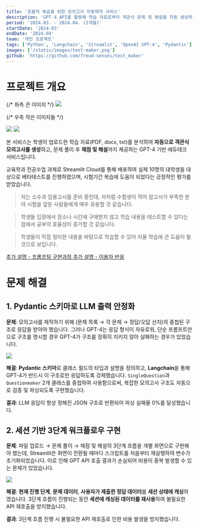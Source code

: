 ```yaml
---
title: '효율적 복습을 위한 모의고사 자동제작 서비스'
description: 'GPT-4 API를 활용해 학습 자료로부터 객관식 문제 및 해설을 자동 생성하는 에듀테크 서비스'
period: '2024.03. - 2024.04. (2개월)'
startDate: '2024-03'
endDate: '2024-04'
team: '개인 프로젝트'
tags: ['Python', 'Langchain', 'Streamlit', 'OpenAI GPT-4', 'Pydantic']
images: ['/static/images/test-maker.png']
github: 'https://github.com/freud-sensei/test_maker'
---
```


# 프로젝트 개요

<div className="grid grid-cols-1 lg:grid-cols-12 gap-2">
  {/* 좌측 큰 이미지 */}
  <img
    src="/static/images/test-maker/test-maker-1a.png"
    className="w-full h-auto object-cover lg:col-span-6"
  />

{/* 우측 작은 이미지들 */}

  <div className="grid grid-cols-1 gap-2 lg:col-span-6">
    <img
      src="/static/images/test-maker/test-maker-1b.png"
      className="!my-0 w-full h-auto object-cover"
    />
    <img
      src="/static/images/test-maker/test-maker-1c.png"
      className="!my-0 w-full h-auto object-cover"
    />
  </div>
</div>

본 서비스는 학생이 업로드한 학습 자료(PDF, docx, txt)를 분석하여 **자동으로 객관식 모의고사를
생성**하고, 문제 풀이 후 **채점 및 해설**까지 제공하는 GPT-4 기반 에듀테크 서비스입니다.

교육학과 전공수업 과제로 Streamlit Cloud를 통해 배포하여 실제 10명의 대학생을 대상으로 베타테스트를 진행하였으며, 시험기간 복습에 도움이 되었다는 긍정적인 평가를 받았습니다.

> 저는 소수과 임용고시를 준비 중인데, 저처럼 수험생이 적어 참고서가 부족한 분야 시험을 앞둔 사람들에게 매우 유용할 것 같습니다.

> 학생들 입장에서 장소나 시간에 구애받지 않고 학습 내용을 테스트할 수 있다는 점에서 공부의 효율성이 증가할 것 같습니다.

> 학생들이 직접 정리한 내용을 바탕으로 학습할 수 있어 자율 학습에 큰 도움이 될 것으로 보입니다.

<span className="flex flex-col gap-4 md:flex-row">
  <a href="https://github.com/strawberry-tree/test_maker/blob/main/%EC%9E%90%EC%97%B0%EC%96%B4%EC%B2%98%EB%A6%AC%EC%99%80%EA%B5%90%EC%9C%A1_%EC%A4%91%EA%B0%84%EB%B0%9C%ED%91%9C_%EC%86%A1%EC%83%81%EB%A1%9D.pdf">
    추가 설명 - 프롬프팅 구현과정
  </a>
  <a href="https://github.com/strawberry-tree/test_maker/blob/main/%EC%9E%90%EC%97%B0%EC%96%B4%EC%B2%98%EB%A6%AC%EC%99%80%EA%B5%90%EC%9C%A1_%EA%B8%B0%EB%A7%90%EB%B0%9C%ED%91%9C_%EC%86%A1%EC%83%81%EB%A1%9D.pdf">
    추가 설명 - 이용자 반응
  </a>
</span>

# 문제 해결

## 1. Pydantic 스키마로 LLM 출력 안정화

**문제**: 모의고사를 제작하기 위해 (문제 목록 → 각 문제 → 정답/오답 선지)의 중첩된 구조로 응답을 받아야 했습니다. 그러나 GPT-4는 응답 형식이 자유로워, 단순 프롬프트만으로 구조를 명시할 경우 GPT-4가 구조를 정확히 지키지 않아 실패하는 경우가 있었습니다.

<img className="mx-auto block w-full max-w-md" src="/static/images/test-maker/test-maker-2.png" />

**해결**: **Pydantic 스키마**로 클래스 필드의 타입과 설명을 정의하고, **Langchain**을 통해 GPT-4가 반드시 이 구조로만 응답하도록 강제했습니다. `SingleQuestion`과 `Questionmaker` 2개 클래스를 중첩하여 사용함으로써, 복잡한 모의고사 구조도 자동으로 검증 및 파싱되도록 구현했습니다.

**결과**: LLM 응답이 항상 정해진 JSON 구조로 반환되어 파싱 실패율 0%를 달성했습니다.

## 2. 세션 기반 3단계 워크플로우 구현

**문제**: 파일 업로드 → 문제 풀이 → 채점 및 해설의 3단계 흐름을 개별 화면으로 구현해야 했는데, Streamlit은 화면이 전환될 때마다 스크립트를 처음부터 재실행하여 변수가 초기화되었습니다. 이로 인해 GPT API 호출 결과가 손실되어 비용이 중복 발생할 수 있는 문제가 있었습니다.

<img className="mx-auto block w-full max-w-md" src="/static/images/test-maker/test-maker-3.png" />

**해결**: **현재 진행 단계**, **문제 데이터**, **사용자가 제출한 정답 데이터**를 **세션 상태에 캐싱**하였습니다. 3단계 흐름이 진행되는 동안 **세션에 캐싱된 데이터를 재사용**하여 불필요한 API 재호출을 방지했습니다.

**결과**: 3단계 흐름 진행 시 불필요한 API 재호출로 인한 비용 발생을 방지했습니다.
